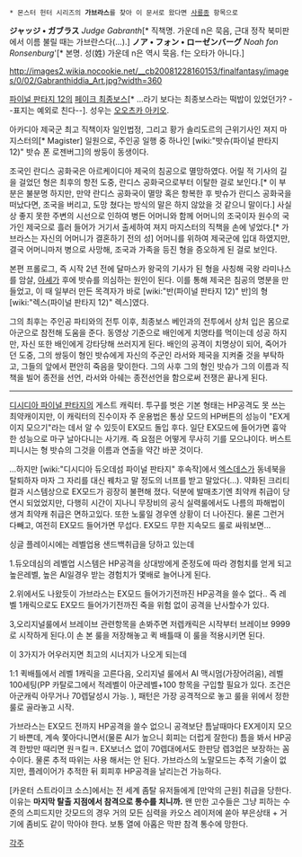  * 몬스터 헌터 시리즈의 '''가브라스'''를 찾아 이 문서로 왔다면 [[사룡종]] 항목으로

'''ジャッジ • ガブラス''' ''Judge Gabranth''[* 직책명. 가운데 n은 묵음, 근대 정작 북미판에서 이름 불릴 때는 가브란스다(...).]
'''ノア • フォン • ローゼンバーグ''' ''Noah fon Ronsenburg'''[* 본명. 성(姓) 가운데 n은 역시 묵음. f는 오타가 아니다.]

http://images2.wikia.nocookie.net/__cb20081228160153/finalfantasy/images/0/02/Gabranthiddia_Art.jpg?width=360

[[파이널 판타지 12]]의 [[페이크 최종보스]][* ...라기 보다는 최종보스라는 떡밥이 있었던가? --표지는 예외로 친다--]. 성우는 [[오오츠카 아키오]].

아카디아 제국군 최고 직책이자 일인법정, 그리고 황가 솔리도르의 근위기사인 져지 마지스터의[* Magister] 일원으로, 주인공 일행 중 하나인 [wiki:"밧슈(파이널 판타지 12)" 밧슈 폰 로젠버그]의 쌍둥이 동생이다. 

조국인 란디스 공화국은 아르케이디아 제국의 침공으로 멸망하였다. 어릴 적 기사의 길을 걸었던 형은 최후의 항전 도중, 란디스 공화국으로부터 이탈한 걸로 보인다.[* 이 부분은 불분명 하지만, 만약 란디스 공화국이 멸망 혹은 항복한 후 밧슈가 란디스 공화국을 떠났다면, 조국을 버리고, 도망 쳤다는 방식의 말은 하지 않았을 것 같으니 말이다.]
사실상 좋지 못한 주변의 시선으로 인하여 병든 어머니와 함께 어머니의 조국이자 원수의 국가인 제국으로 흘러 들어가 거기서 출세하여 져지 마지스터의 직책을 손에 넣었다.[* 가브라스는 자신의 어머니가 결혼하기 전의 성]
어머니를 위하여 제국군에 입대 하였지만, 결국 어머니마저 병으로 사망해, 조국과 가족을 등진 형을 증오하게 된 걸로 보인다.

본편 프롤로그, 즉 시작 2년 전에 달마스카 왕국의 기사가 된 형을 사칭해 국왕 라미나스를 암살, [[아셰]]가 후에 밧슈를 의심하는 원인이 된다. 이를 통해 제국은 침공의 명분을 만들었고, 이 때 일부러 만든 목격자가 바로 [wiki:"반(파이널 판타지 12)" 반]의 형 [wiki:"렉스(파이널 판타지 12)" 렉스]였다.


그의 최후는 주인공 파티와의 전투 이후, 최종보스 베인과의 전투에서 상처 입은 몸으로 아군으로 참전해 도움을 준다. 동영상 기준으로 배인에게 치명타를 먹이는데 성공 하지만, 자신 또한 배인에게 강타당해 쓰러지게 된다. 배인의 공격이 치명상이 되어, 죽어가던 도중, 그의 쌍둥이 형인 밧슈에게 자신의 주군인 라서와 제국을 지켜줄 것을 부탁하고, 그들의 앞에서 편안히 죽음을 맞이한다. 그의 사후 그의 형인 밧슈가 그의 이름과 직책을 빌어 종전을 선언, 라서와 아쉐는 종전선언을 함으로써 전쟁은 끝나게 된다.

----

[[디시디아 파이널 판타지]]의 게스트 캐릭터. 투구를 벗은 기본 형태는 HP공격도 못 쓰는 최약캐이지만, 이 캐릭터의 진수이자 주 운용법은 통상 모드의 HP버튼의 성능이 "EX게이지 모으기"라는 데서 알 수 있듯이 EX모드 돌입 후다. 일단 EX모드에 들어가면 흉악한 성능으로 마구 날아다니는 사기캐. 즉 요점은 어떻게 무사히 기를 모으냐이다. 버스트 피니시는 형 밧슈의 그것을 이름과 연출을 약간 바꾼 것이다.

...하지만 [wiki:"디시디아 듀오데섬 파이널 판타지" 후속작]에서 [[엑스데스]]가 동네북을 탈퇴하자 마자 그 자리를 대신 꿰차고 말 정도의 너프를 받고 말았다(...). 약화된 크리티컬과 시스템상으로 EX모드가 굉장히 불편해 졌다. 
덕분에 발매초기엔 최약캐 취급이 당연시 되었었지만, 다행히 시간이 지나니 무장비의 공식 실력룰에서도 나름의 파해법이 생겨 최약캐 취급은 면하고있다. 또한 노룰일 경우엔 상황이 더 나아진다. 물론 그런거 다빼고, 여전히 EX모드 들어가면 무섭다. EX모드 무한 지속모드 룰로 싸워보면...

싱글 플레이시에는 레벨업용 샌드백취급을 당하고 있는데

1.듀오데심의 레벨업 시스템은 HP공격을 상대방에게 준정도에 따라 경험치를 얻게 되고 높은레벨, 높은 AI일경우 받는 경험치가 몇배로 늘어나게 된다.

2.위에서도 나왔듯이 가브라스는 EX모드 들어가기전까진 HP공격을 쓸수 없다.. 즉 레벨 1캐릭으로도 EX모드 들어가기전까진 죽을 위험 없이 공격을 난사할수가 있다.

3,오리지널룰에서 브레이브 관련항목을 손봐주면 저렙캐릭은 시작부터 브레이브 9999로 시작하게 된다.이 손 본 룰을 저장해놓고 퀵 배틀때 이 룰을 적용시키면 된다.

이 3가지가 어우러지면 최고의 시너지가 나오게 되는데

1:1 퀵배틀에서 레벨 1캐릭을 고른다음, 오리지널 룰에서 AI 맥시멈(가장어려움), 레벨 100세팅(PP 카탈로그에서 적레벨이 아군레벨+100 항목을 구입할 필요가 있다. 조건은 아군캐릭 아무거나 70렙달성시 가능. ), 패턴은 가장 공격적으로 놓고 룰을 위에서 정한 룰로 골라놓고 시작.

가브라스는 EX모드 전까지 HP공격을 쓸수 없으니 공격보단 틈날때마다 EX게이지 모으기 바쁜데, 계속 쫓아다니면서(물론 AI가 높으니 회피는 더럽게 잘한다) 틈을 봐서 HP공격 한방만 때리면 원ㅋ킬ㅋ. EX보너스 없이 70렙대에서도 한판당 렙3업은 보장하는 꼼수이다. 물론 추적 따위는 사용 해서는 안 된다. 가브라스의 노말모드는 추적 기술이 없지만, 플레이어가 추적한 뒤 회피후 HP공격을 날리는건 가능하다.

[카운터 스트라이크 소스]에서는 전 세계 좀탈 유저들에게 [만악의 근원] 취급을 당한다. 이유는 '''마지막 탈출 지점에서 참격으로 통수를 치니까.''' 왠 만한 고수들은 그냥 피하는 수준의 스피드지만 갓모드의 경우 거의 모든 심력을 카오스 레이저에 쏟아 부은상태 + 거기에 좀비도 같이 막아야 한다. 보통 열에 아홉은 막판 참격 통수에 망한다.


[[각주]]
